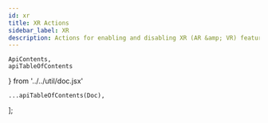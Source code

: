 ```yaml
---
id: xr
title: XR Actions
sidebar_label: XR
description: Actions for enabling and disabling XR (AR &amp; VR) features.
---
```


    ApiContents,
    apiTableOfContents
} from '../../util/doc.jsx'

    ...apiTableOfContents(Doc),
];

<ApiContents doc={Doc} />